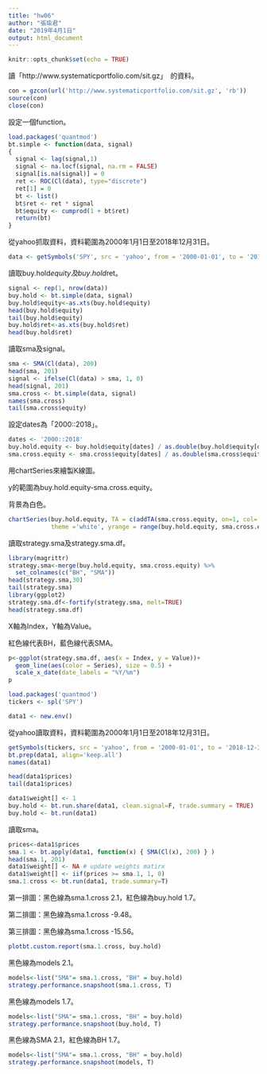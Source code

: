 ```yaml
---
title: "hw06"
author: "張瑜君"
date: "2019年4月1日"
output: html_document
---
```


```r
knitr::opts_chunk$set(echo = TRUE)
```


讀「http://www.systematicportfolio.com/sit.gz」　的資料。
```r
con = gzcon(url('http://www.systematicportfolio.com/sit.gz', 'rb'))
source(con)
close(con)
```


設定一個function。
```r
load.packages('quantmod')
bt.simple <- function(data, signal)
{
  signal <- lag(signal,1)
  signal <- na.locf(signal, na.rm = FALSE)
  signal[is.na(signal)] = 0
  ret <- ROC(Cl(data), type="discrete")
  ret[1] = 0
  bt <- list()
  bt$ret <- ret * signal 
  bt$equity <- cumprod(1 + bt$ret)
  return(bt)
}
```


從yahoo抓取資料，資料範圍為2000年1月1日至2018年12月31日。
```r
data <- getSymbols('SPY', src = 'yahoo', from = '2000-01-01', to = '2018-12-31', auto.assign = F)
```


讀取buy.hold$equity及buy.hold$ret。
```r
signal <- rep(1, nrow(data))
buy.hold <- bt.simple(data, signal)
buy.hold$equity<-as.xts(buy.hold$equity)
head(buy.hold$equity)
tail(buy.hold$equity)
buy.hold$ret<-as.xts(buy.hold$ret)
head(buy.hold$ret)
```


讀取sma及signal。
```r
sma <- SMA(Cl(data), 200)
head(sma, 201)
signal <- ifelse(Cl(data) > sma, 1, 0)
head(signal, 201)
sma.cross <- bt.simple(data, signal)
names(sma.cross)
tail(sma.cross$equity)
```


設定dates為「2000::2018」。
```r
dates <- '2000::2018'
buy.hold.equity <- buy.hold$equity[dates] / as.double(buy.hold$equity[dates][1])
sma.cross.equity <- sma.cross$equity[dates] / as.double(sma.cross$equity[dates][1])
```


用chartSeries來繪製K線圖。

y的範圍為buy.hold.equity-sma.cross.equity。

背景為白色。
```r
chartSeries(buy.hold.equity, TA = c(addTA(sma.cross.equity, on=1, col='red')), 
            theme ='white', yrange = range(buy.hold.equity, sma.cross.equity) )
```


讀取strategy.sma及strategy.sma.df。
```r
library(magrittr)
strategy.sma<-merge(buy.hold.equity, sma.cross.equity) %>% 
  set_colnames(c("BH", "SMA"))
head(strategy.sma,30)
tail(strategy.sma)
library(ggplot2)
strategy.sma.df<-fortify(strategy.sma, melt=TRUE)
head(strategy.sma.df)
```


X軸為Index，Y軸為Value。

紅色線代表BH，藍色線代表SMA。
```r
p<-ggplot(strategy.sma.df, aes(x = Index, y = Value))+
  geom_line(aes(color = Series), size = 0.5) +
  scale_x_date(date_labels = "%Y/%m")
p
```


```r
load.packages('quantmod')
tickers <- spl('SPY')

data1 <- new.env()
```


從yahoo讀取資料，資料範圍為2000年1月1日至2018年12月31日。
```r
getSymbols(tickers, src = 'yahoo', from = '2000-01-01', to = '2018-12-31', env = data1, auto.assign = T)
bt.prep(data1, align='keep.all')
names(data1)

head(data1$prices)
tail(data1$prices)
```


```r
data1$weight[] <- 1
buy.hold <- bt.run.share(data1, clean.signal=F, trade.summary = TRUE)
buy.hold <- bt.run(data1)
```


讀取sma。
```r
prices<-data1$prices
sma.1 <- bt.apply(data1, function(x) { SMA(Cl(x), 200) } ) 
head(sma.1, 201)
data1$weight[] <- NA # update weights matirx
data1$weight[] <- iif(prices >= sma.1, 1, 0)
sma.1.cross <- bt.run(data1, trade.summary=T)  
```


第一排圖：黑色線為sma.1.cross 2.1，紅色線為buy.hold 1.7。

第二排圖：黑色線為sma.1.cross -9.48。

第三排圖：黑色線為sma.1.cross -15.56。
```r
plotbt.custom.report(sma.1.cross, buy.hold)
```


黑色線為models 2.1。
```r
models<-list("SMA"= sma.1.cross, "BH" = buy.hold)
strategy.performance.snapshoot(sma.1.cross, T) 
```


黑色線為models 1.7。
```r
models<-list("SMA"= sma.1.cross, "BH" = buy.hold)
strategy.performance.snapshoot(buy.hold, T) 
```


黑色線為SMA 2.1，紅色線為BH 1.7。
```r
models<-list("SMA"= sma.1.cross, "BH" = buy.hold)
strategy.performance.snapshoot(models, T) 
```

